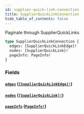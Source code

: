 ```yaml
---
id: supplier-quick-link-connection
title: SupplierQuickLinkConnection
hide_table_of_contents: false
---
```



Paginate through SupplierQuickLinks

```graphql
type SupplierQuickLinkConnection {
  edges: [SupplierQuickLinkEdge]!
  nodes: [SupplierQuickLink]!
  pageInfo: PageInfo!
}
```


### Fields

#### [`edges`](#) ([`[SupplierQuickLinkEdge]!`](/supply/api/graphql-admin/reference/objects/supplier-quick-link-edge))




#### [`nodes`](#) ([`[SupplierQuickLink]!`](/supply/api/graphql-admin/reference/objects/supplier-quick-link))




#### [`pageInfo`](#) ([`PageInfo!`](/supply/api/graphql-admin/reference/objects/page-info))






